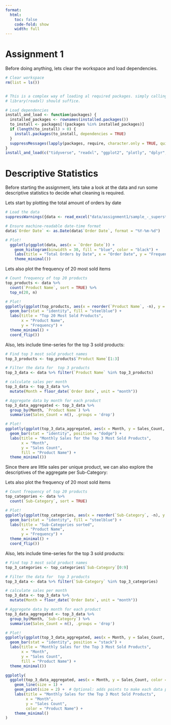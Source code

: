 ```yaml
---
format: 
  html:
    toc: false
    code-fold: show
    width: full
---
```




# Assignment 1 {.unnumbered}

Before doing anything, lets clear the workspace and load dependencies.

```r
# Clear workspace
rm(list = ls())


# This is a complex way of loading al required packages. simply calling:
# library(readxl) should suffice.

# Load dependencies
install_and_load <- function(packages) {
  installed_packages <- rownames(installed.packages())                                # Check installed packages
  to_install <- packages[!(packages %in% installed_packages)]
  if (length(to_install) > 0) {                                                       # Install missing
    install.packages(to_install, dependencies = TRUE)
  }
  suppressMessages(lapply(packages, require, character.only = TRUE, quietly = TRUE))  # Load
}
install_and_load(c("tidyverse", "readxl", "ggplot2", "plotly", "dplyr", "lubridate"))

```

# Descriptive Statistics

Before starting the assignment, lets take a look at the data and run some descriptive statistics to decide what cleaning is required. 

Lets start by plotting the total amount of orders by date
```r
# Load the data
suppressWarnings({data <- read_excel("data/assignment1/sample_-_superstore.xls")})

# Ensure machine-readable date-time format
data$`Order Date` <- as.Date(data$`Order Date`, format = "%Y-%m-%d")

# Plot!
  ggplotly(ggplot(data, aes(x = `Order Date`)) +
    geom_histogram(binwidth = 30, fill = "blue", color = "black") +
    labs(title = "Total Orders by Date", x = "Order Date", y = "Frequency") +
    theme_minimal())
```
Lets also plot the frequency of 20 most sold items
```r

# Count frequency of top 20 products
top_products <- data %>%
  count(`Product Name`, sort = TRUE) %>%
  top_n(20, n)

# Plot!
ggplotly(ggplot(top_products, aes(x = reorder(`Product Name`, -n), y = n)) +
  geom_bar(stat = "identity", fill = "steelblue") +
  labs(title = "Top 20 Most Sold Products",
       x = "Product Name",
       y = "Frequency") +
  theme_minimal() +
  coord_flip())
```
Also, lets include time-series for the top 3 sold products:
```r
# Find top 3 most sold product names
top_3_products <- top_products$`Product Name`[1:3]

# Filter the data for  top 3 products
top_3_data <- data %>% filter(`Product Name` %in% top_3_products)

# calculate sales per month
top_3_data <- top_3_data %>%
  mutate(Month = floor_date(`Order Date`, unit = "month"))

# Aggregate data by month for each product
top_3_data_aggregated <- top_3_data %>%
  group_by(Month, `Product Name`) %>%
  summarise(Sales_Count = n(), .groups = 'drop')

# Plot!
ggplotly(ggplot(top_3_data_aggregated, aes(x = Month, y = Sales_Count, fill = `Product Name`)) +
  geom_bar(stat = "identity", position = "dodge") +
  labs(title = "Monthly Sales for the Top 3 Most Sold Products",
       x = "Month",
       y = "Sales Count",
       fill = "Product Name") +
  theme_minimal())
```

Since there are little sales per unique product, we can also explore the descriptives of the aggregate per Sub-Category:


Lets also plot the frequency of 20 most sold items
```r

# Count frequency of top 20 products
top_categories <- data %>%
  count(`Sub-Category`, sort = TRUE)

# Plot!
ggplotly(ggplot(top_categories, aes(x = reorder(`Sub-Category`, -n), y = n)) +
  geom_bar(stat = "identity", fill = "steelblue") +
  labs(title = "Sub-Categories sorted",
       x = "Product Name",
       y = "Frequency") +
  theme_minimal() +
  coord_flip())
```
Also, lets include time-series for the top 3 sold products:
```r
# Find top 3 most sold product names
top_3_categories <- top_categories$`Sub-Category`[0:9]

# Filter the data for  top 3 products
top_3_data <- data %>% filter(`Sub-Category` %in% top_3_categories)

# calculate sales per month
top_3_data <- top_3_data %>%
  mutate(Month = floor_date(`Order Date`, unit = "month"))

# Aggregate data by month for each product
top_3_data_aggregated <- top_3_data %>%
  group_by(Month, `Sub-Category`) %>%
  summarise(Sales_Count = n(), .groups = 'drop')

# Plot!
ggplotly(ggplot(top_3_data_aggregated, aes(x = Month, y = Sales_Count, fill = `Sub-Category`)) +
  geom_bar(stat = "identity", position = "stack") +
  labs(title = "Monthly Sales for the Top 3 Most Sold Products",
       x = "Month",
       y = "Sales Count",
       fill = "Product Name") +
  theme_minimal())

ggplotly(
  ggplot(top_3_data_aggregated, aes(x = Month, y = Sales_Count, color = `Sub-Category`, group = `Sub-Category`)) +
    geom_line(size = 1) +
    geom_point(size = 2) +  # Optional: adds points to make each data point clearer
    labs(title = "Monthly Sales for the Top 3 Most Sold Products",
         x = "Month",
         y = "Sales Count",
         color = "Product Name") +
    theme_minimal()
)


```
